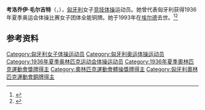 {{NoteTA|G1=Sports}}
{{eastern name order|[[匈牙利语|匈牙利语]]}}

'''考洛乔伊·毛尔吉特'''（{{lang-hu|Kalocsai Margit}}，{{bd|1909年|12月27日|1993年|11月23日}}），[[匈牙利|匈牙利]]女子[[竞技体操|竞技体操]]运动员。她曾代表匈牙利获得1936年夏季奥运会体操比赛女子团体全能铜牌。她于1993年在[[埃尔德|埃尔德]]去世。<ref>{{Cite web|title=Margit KALOCSAI|url=https://www.olympic.org/margit-kalocsai|accessdate=2021-04-02|work=International Olympic Committee}}</ref><ref>{{cite web|url=https://www.olympedia.org/athletes/28627|title=Margit Kalocsai|work=Olympedia|accessdate=2021-04-02}}</ref>

== 参考资料 ==
{{reflist}}

{{Authority control}}
{{DEFAULTSORT:Kalocsai, Margit}}
[[Category:匈牙利女子体操运动员|Category:匈牙利女子体操运动员]]
[[Category:匈牙利奥运体操运动员|Category:匈牙利奥运体操运动员]]
[[Category:1936年夏季奥林匹克运动会体操运动员|Category:1936年夏季奥林匹克运动会体操运动员]]
[[Category:1936年夏季奧林匹克運動會獎牌得主|Category:1936年夏季奧林匹克運動會獎牌得主]]
[[Category:奧林匹克運動會體操獎牌得主|Category:奧林匹克運動會體操獎牌得主]]
[[Category:匈牙利奧林匹克運動會銅牌得主|Category:匈牙利奧林匹克運動會銅牌得主]]